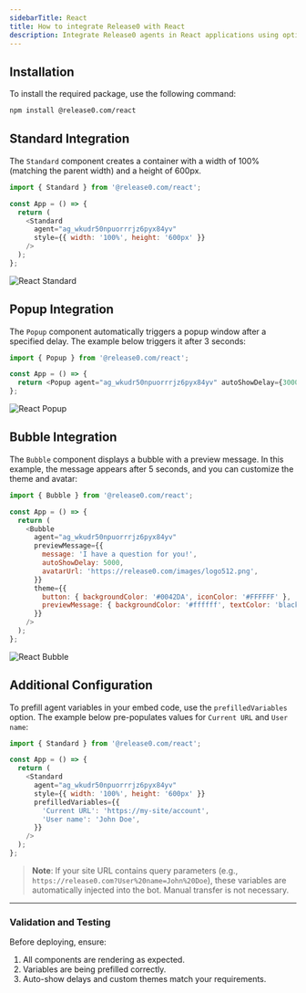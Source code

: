 ```yaml
---
sidebarTitle: React
title: How to integrate Release0 with React
description: Integrate Release0 agents in React applications using optimized components for seamless user experiences. This guide provides usage examples and integration methods for React projects.
---
```


## Installation

To install the required package, use the following command:

```bash
npm install @release0.com/react
```

## Standard Integration

The `Standard` component creates a container with a width of 100% (matching the parent width) and a height of 600px.

```javascript
import { Standard } from '@release0.com/react';

const App = () => {
  return (
    <Standard
      agent="ag_wkudr50npuorrrjz6pyx84yv"
      style={{ width: '100%', height: '600px' }}
    />
  );
};
```
<Frame style={{ maxWidth: '400px' }}>
  <img src="/images/integrations/react-standard.png" alt="React Standard" />
</Frame>

## Popup Integration

The `Popup` component automatically triggers a popup window after a specified delay. The example below triggers it after 3 seconds:

```javascript
import { Popup } from '@release0.com/react';

const App = () => {
  return <Popup agent="ag_wkudr50npuorrrjz6pyx84yv" autoShowDelay={3000} />;
};
```

<Frame style={{ maxWidth: '400px' }}>
  <img src="/images/integrations/react-popup.png" alt="React Popup" />
</Frame>

## Bubble Integration

The `Bubble` component displays a bubble with a preview message. In this example, the message appears after 5 seconds, and you can customize the theme and avatar:

```javascript
import { Bubble } from '@release0.com/react';

const App = () => {
  return (
    <Bubble
      agent="ag_wkudr50npuorrrjz6pyx84yv"
      previewMessage={{
        message: 'I have a question for you!',
        autoShowDelay: 5000,
        avatarUrl: 'https://release0.com/images/logo512.png',
      }}
      theme={{
        button: { backgroundColor: '#0042DA', iconColor: '#FFFFFF' },
        previewMessage: { backgroundColor: '#ffffff', textColor: 'black' },
      }}
    />
  );
};
```

<Frame style={{ maxWidth: '400px' }}>
  <img src="/images/integrations/react-bubble.png" alt="React Bubble" />
</Frame>

## Additional Configuration

To prefill agent variables in your embed code, use the `prefilledVariables` option. The example below pre-populates values for `Current URL` and `User name`:

```javascript
import { Standard } from '@release0.com/react';

const App = () => {
  return (
    <Standard
      agent="ag_wkudr50npuorrrjz6pyx84yv"
      style={{ width: '100%', height: '600px' }}
      prefilledVariables={{
        'Current URL': 'https://my-site/account',
        'User name': 'John Doe',
      }}
    />
  );
};
```

> **Note**: If your site URL contains query parameters (e.g., `https://release0.com?User%20name=John%20Doe`), these variables are automatically injected into the bot. Manual transfer is not necessary.

---

### Validation and Testing

Before deploying, ensure:
1. All components are rendering as expected.
2. Variables are being prefilled correctly.
3. Auto-show delays and custom themes match your requirements.